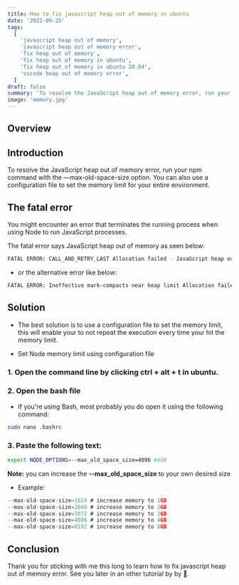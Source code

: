 ```yaml
---
title: How to fix javascript heap out of memory in ubuntu
date: '2022-09-25'
tags:
  [
    'javascript heap out of memory',
    'javascript heap out of memory error',
    'fix heap out of memory',
    'fix heap out of memory in ubuntu',
    'fix heap out of memory in ubuntu 20.04',
    'vscode heap out of memory error',
  ]
draft: false
summary: 'To resolve the JavaScript heap out of memory error, run your npm command with the —max-old-space-size option. You can also use a configuration file to set the memory limit for your entire environment.'
image: 'memory.jpg'
---
```



<HeaderImage
  src="/static/images/memory.jpg"
  width="100%"
  height="100%"
  alt="javascript heap out of memory"
/>

## Overview

<TOCInline toc={props.toc} exclude="Overview" toHeading={2} />

## Introduction

To resolve the JavaScript heap out of memory error, run your npm command with the —max-old-space-size option. You can also use a configuration file to set the memory limit for your entire environment.

## The fatal error

You might encounter an error that terminates the running process when using Node to run JavaScript processes.

The fatal error says JavaScript heap out of memory as seen below:

```bash
FATAL ERROR: CALL_AND_RETRY_LAST Allocation failed - JavaScript heap out of memory
```

- or the alternative error like below:

```bash
FATAL ERROR: Ineffective mark-compacts near heap limit Allocation failed - JavaScript heap out of memory
```

<GoogleScript path="javascript heap out of memory" />

## Solution

- The best solution is to use a configuration file to set the memory limit, this will enable your to not repeat the execution every time your hit the memory limit.

- Set Node memory limit using configuration file

### 1. Open the command line by clicking **ctrl + alt + t** in ubuntu.

### 2. Open the bash file

- If you're using Bash, most probably you do open it using the following command:

```bash
sudo nano .bashrc
```

### 3. Paste the following text:

```bash
export NODE_OPTIONS=--max_old_space_size=4096 #4GB
```

<Note>**Note:** you can increase the **--max_old_space_size** to your own desired size</Note>

- Example:

```js
--max-old-space-size=1024 # increase memory to 1GB
--max-old-space-size=2048 # increase memory to 2GB
--max-old-space-size=3072 # increase memory to 3GB
--max-old-space-size=4096 # increase memory to 4GB
--max-old-space-size=8192 # increase memory to 8GB
```

## Conclusion

Thank you for sticking with me this long to learn how to fix javascript heap out of memory error. See you later in an other tutorial by by 🚀.

<GoogleScript path="javascript heap out of memory" />
